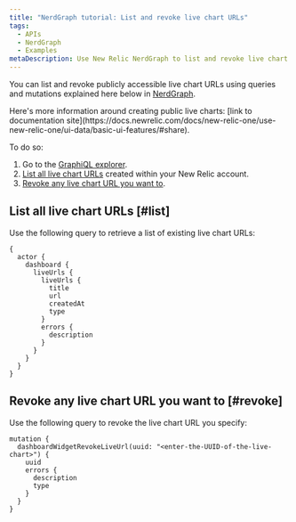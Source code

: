 ```yaml
---
title: "NerdGraph tutorial: List and revoke live chart URLs"
tags:
  - APIs
  - NerdGraph
  - Examples
metaDescription: Use New Relic NerdGraph to list and revoke live chart URLs
---
```


You can list and revoke publicly accessible live chart URLs using queries and mutations explained here below in [NerdGraph](/docs/apis/nerdgraph/get-started/introduction-new-relic-nerdgraph).

<Callout variant="tip">
  Here's more information around creating public live charts: [link to documentation site](https://docs.newrelic.com/docs/new-relic-one/use-new-relic-one/ui-data/basic-ui-features/#share).
</Callout>

To do so:

1. Go to the [GraphiQL explorer](https://api.newrelic.com/graphiql).
2. [List all live chart URLs](#list) created within your New Relic account.
3. [Revoke any live chart URL you want to](#revoke).

## List all live chart URLs [#list]

Use the following query to retrieve a list of existing live chart URLs:

```
{
  actor {
    dashboard {
      liveUrls {
        liveUrls {
          title
          url
          createdAt
          type
        }
        errors {
          description
        }
      }
    }
  }
}
```

## Revoke any live chart URL you want to [#revoke]

Use the following query to revoke the live chart URL you specify:

```
mutation {
  dashboardWidgetRevokeLiveUrl(uuid: "<enter-the-UUID-of-the-live-chart>") {
    uuid
    errors {
      description
      type
    }
  }
}
```
